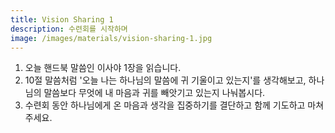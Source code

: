 ```yaml
---
title: Vision Sharing 1
description: 수련회를 시작하며
image: /images/materials/vision-sharing-1.jpg
---
```


1. 오늘 핸드북 말씀인 이사야 1장을 읽습니다. 
2. 10절 말씀처럼 '오늘 나는 하나님의 말씀에 귀 기울이고 있는지'를 생각해보고, 하나님의 말씀보다 무엇에 내 마음과 귀를 빼앗기고 있는지 나눠봅시다. 
3. 수련회 동안 하나님에게 온 마음과 생각을 집중하기를 결단하고 함께 기도하고 마쳐주세요. 
